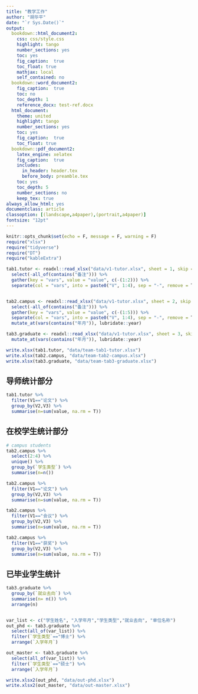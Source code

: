 ```yaml
---
title: "教学工作"
author: "胡华平"
date: "`r Sys.Date()`"
output:
  bookdown::html_document2:
    css: css/style.css
    highlight: tango
    number_sections: yes
    toc: yes
    fig_caption:  true
    toc_float: true
    mathjax: local
    self_contained: no
  bookdown::word_document2: 
    fig_caption:  true
    toc: no
    toc_depth: 1
    reference_docx: test-ref.docx
  html_document:
    theme: united
    highlight: tango
    number_sections: yes
    toc: yes
    fig_caption:  true
    toc_float: true
  bookdown::pdf_document2:
    latex_engine: xelatex
    fig_caption:  true
    includes:
      in_header: header.tex
      before_body: preamble.tex
    toc: yes
    toc_depth: 5
    number_sections: no
    keep_tex: true
always_allow_html: yes
documentclass: article
classoption: [(landscape,a4paper),(portrait,a4paper)]
fontsize: "12pt"
---
```


```r
knitr::opts_chunk$set(echo = F, message = F, warning = F)
require("xlsx")
require("tidyverse")
require("DT")
require("kableExtra")
```


```r
tab1.tutor <- readxl::read_xlsx("data/v1-tutor.xlsx", sheet = 1, skip = 5,col_names = T) %>%
  select(-all_of(contains("备注"))) %>%
  gather(key = "vars", value = "value", c(-(1:2))) %>%
  separate(col = "vars", into = paste0("V", 1:4), sep = "-", remove = T)


tab2.campus <- readxl::read_xlsx("data/v1-tutor.xlsx", sheet = 2, skip = 5,col_names = T) %>%  
  select(-all_of(contains("备注"))) %>%
  gather(key = "vars", value = "value", c(-(1:5))) %>%
  separate(col = "vars", into = paste0("V", 1:4), sep = "-", remove = T) %>%
  mutate_at(vars(contains("年月")), lubridate::year)

tab3.graduate <- readxl::read_xlsx("data/v1-tutor.xlsx", sheet = 3, skip = 5,col_names = T) %>%
  mutate_at(vars(contains("年月")), lubridate::year)

write.xlsx(tab1.tutor, "data/team-tab1-tutor.xlsx")
write.xlsx(tab2.campus, "data/team-tab2-campus.xlsx")
write.xlsx(tab3.graduate, "data/team-tab3-graduate.xlsx")
```


## 导师统计部分

```r
tab1.tutor %>%
  filter(V1=="论文") %>%
  group_by(V2,V3) %>%
  summarise(n=sum(value, na.rm = T))
```


## 在校学生统计部分

```r
# campus students 
tab2.campus %>%
  select(2:4) %>%
  unique() %>%
  group_by(`学生类型`) %>%
  summarise(n=n())

tab2.campus %>%
  filter(V1=="论文") %>%
  group_by(V2,V3) %>%
  summarise(n=sum(value, na.rm = T))

tab2.campus %>%
  filter(V1=="会议") %>%
  group_by(V2,V3) %>%
  summarise(n=sum(value, na.rm = T))

tab2.campus %>%
  filter(V1=="获奖") %>%
  group_by(V2,V3) %>%
  summarise(n=sum(value, na.rm = T))
```

## 已毕业学生统计

```r
tab3.graduate %>%
  group_by(`就业去向`) %>%
  summarise(n= n()) %>%
  arrange(n)


var_list <- c("学生姓名", "入学年月","学生类型","就业去向", "单位名称")
out_phd <- tab3.graduate %>%
  select(all_of(var_list)) %>%
  filter(`学生类型`=="博士") %>%
  arrange(`入学年月`)

out_master <- tab3.graduate %>%
  select(all_of(var_list)) %>%
  filter(`学生类型`=="硕士") %>%
  arrange(`入学年月`)

write.xlsx2(out_phd, "data/out-phd.xlsx")
write.xlsx2(out_master, "data/out-master.xlsx")
```


